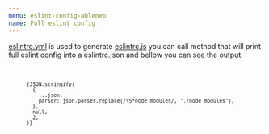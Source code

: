 ```yaml
---
menu: eslint-config-ableneo
name: Full eslint config
---
```



[eslintrc.yml](https://github.com/ableneo/modules/blob/master/packages/eslint-config-ableneo/.eslintrc.yml)
is used to generate [eslintrc.js](https://github.com/ableneo/modules/blob/master/packages/eslint-config-ableneo/src/.eslintrc.js)
you can call method that will print full eslint config into a eslintrc.json and bellow you can see the output.

<small>
  <code>
    <pre>
      {JSON.stringify(
        {
          ...json,
          parser: json.parser.replace(/\S*node_modules/, "./node_modules"),
        },
        null,
        2,
      )}
    </pre>
  </code>
</small>
